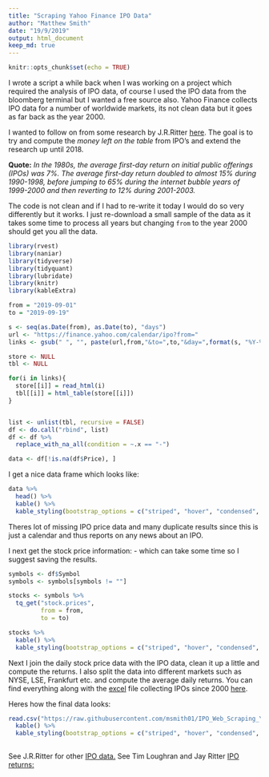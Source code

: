 ```yaml
---
title: "Scraping Yahoo Finance IPO Data"
author: "Matthew Smith"
date: "19/9/2019"
output: html_document
keep_md: true
---
```


```r
knitr::opts_chunk$set(echo = TRUE)
```

I wrote a script a while back when I was working on a project which required the analysis of IPO data, of course I used the IPO data from the bloomberg terminal but I wanted a free source also. Yahoo Finance collects IPO data for a number of worldwide markets, its not clean data but it goes as far back as the year 2000. 

I wanted to follow on from some research by J.R.Ritter [here](https://site.warrington.ufl.edu/ritter/files/2019/08/Monnew.pdf). The goal is to try and compute the *money left on the table* from IPO's and extend the research up until 2018.

**Quote:** *In the 1980s, the average first-day return on initial public offerings (IPOs) was 7%. The average first-day return doubled to almost 15% during 1990-1998, before jumping to 65% during the internet bubble years of 1999-2000 and then reverting to 12% during 2001-2003.*

The code is not clean and if I had to re-write it today I would do so very differently but it works. I just re-download a small sample of the data as it takes some time to process all years but changing `from` to the year 2000 should get you all the data.


```r
library(rvest)
library(naniar)
library(tidyverse)
library(tidyquant)
library(lubridate)
library(knitr)
library(kableExtra)

from = "2019-09-01"
to = "2019-09-19"

s <- seq(as.Date(from), as.Date(to), "days")
url <- "https://finance.yahoo.com/calendar/ipo?from="
links <- gsub(" ", "", paste(url,from,"&to=",to,"&day=",format(s, "%Y-%m-%d")))

store <- NULL
tbl <- NULL

for(i in links){
  store[[i]] = read_html(i)
  tbl[[i]] = html_table(store[[i]])
}


list <- unlist(tbl, recursive = FALSE)
df <- do.call("rbind", list)
df <- df %>%
  replace_with_na_all(condition = ~.x == "-")

data <- df[!is.na(df$Price), ]
```

I get a nice data frame which looks like:

```r

data %>%
  head() %>%
  kable() %>%
  kable_styling(bootstrap_options = c("striped", "hover", "condensed", "responsive"))

```

Theres lot of missing IPO price data and many duplicate results since this is just a calendar and thus reports on any news about an IPO.

I next get the stock price information: - which can take some time so I suggest saving the results.

```r
symbols <- df$Symbol
symbols <- symbols[symbols != ""] 

stocks <- symbols %>%
  tq_get("stock.prices",
         from = from,
         to = to)

stocks %>%
  kable() %>%
  kable_styling(bootstrap_options = c("striped", "hover", "condensed", "responsive"))
```


Next I join the daily stock price data with the IPO data, clean it up a little and compute the returns. I also split the data into different markets such as NYSE, LSE, Frankfurt etc. and compute the average daily returns. You can find everything along with the [excel](https://github.com/msmith01/IPO_Web_Scraping_Yahoo/blob/master/yahoo_finance_IPOs_2000_2018.csv) file collecting IPOs since 2000 [here](https://github.com/msmith01/IPO_Web_Scraping_Yahoo).

Heres how the final data looks:

```r
read.csv("https://raw.githubusercontent.com/msmith01/IPO_Web_Scraping_Yahoo/master/yahoo_finance_IPOs_2000_2018.csv", nrows = 10) %>%
  kable() %>%
  kable_styling(bootstrap_options = c("striped", "hover", "condensed", "responsive"))
  
```

See J.R.Ritter for other [IPO data.](https://site.warrington.ufl.edu/ritter/ipo-data/)
See Tim Loughran and Jay Ritter [IPO returns:](https://site.warrington.ufl.edu/ritter/files/2016/06/why-has-IPO-Underpricing-Increased-Over-Time.pdf)